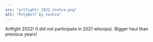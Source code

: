 ---
src: "artfight/_2022_toshca.png"
alt: "PolyWolf by toshca"
---

Artfight 2022! (I did not participate in 2021 whoops). Bigger haul than previous years!
